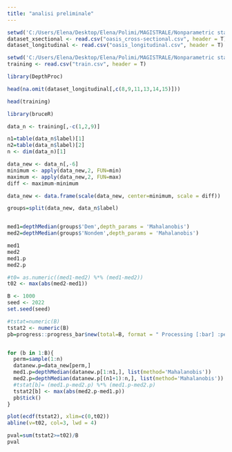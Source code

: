 ```yaml
---
title: "analisi preliminale"
---
```


```r
setwd('C:/Users/Elena/Desktop/Elena/Polimi/MAGISTRALE/Nonparametric statistics/Progetto/github repository/ALZHEIMER_prognonpa/Elena')
dataset_xsectional <- read.csv("oasis_cross-sectional.csv", header = T)
dataset_longitudinal <- read.csv("oasis_longitudinal.csv", header = T)
```

```r
setwd('C:/Users/Elena/Desktop/Elena/Polimi/MAGISTRALE/Nonparametric statistics/Progetto/github repository/ALZHEIMER_prognonpa/EDOARDO')
training <- read.csv("train.csv", header = T)
```

```r
library(DepthProc)
```

```r
head(na.omit(dataset_longitudinal[,c(8,9,11,13,14,15)]))
```
```r
head(training)
```
```r
library(bruceR)
```



```r
data_n <- training[,-c(1,2,9)]

n1=table(data_n$label)[1]
n2=table(data_n$label)[2]
n <- dim(data_n)[1]

data_new <- data_n[,-6]
minimum <- apply(data_new,2, FUN=min)
maximum <- apply(data_new,2, FUN=max)
diff <- maximum-minimum

data_new <- data.frame(scale(data_new, center=minimum, scale = diff))

groups=split(data_new, data_n$label)


med1=depthMedian(groups$'Dem',depth_params = 'Mahalanobis')
med2=depthMedian(groups$'Nondem',depth_params = 'Mahalanobis')
```

```r
med1
med2
med1.p
med2.p
```


```r
#t0= as.numeric((med1-med2) %*% (med1-med2))      
t02 <- max(abs(med2-med1)) 

B <- 1000
seed <- 2022
set.seed(seed)

#tstat=numeric(B)
tstat2 <- numeric(B)
pb=progress::progress_bar$new(total=B, format = " Processing [:bar] :percent eta: :eta")  


for (b in 1:B){
  perm=sample(1:n)
  datanew.p=data_new[perm,]
  med1.p=depthMedian(datanew.p[1:n1,], list(method='Mahalanobis'))
  med2.p=depthMedian(datanew.p[(n1+1):n,], list(method='Mahalanobis'))
  #tstat[b]= (med1.p-med2.p) %*% (med1.p-med2.p)       
  tstat2[b] <- max(abs(med2.p-med1.p))
  pb$tick()
}

```


```r
plot(ecdf(tstat2), xlim=c(0,t02))
abline(v=t02, col=3, lwd = 4)
```


```r
pval=sum(tstat2>=t02)/B
pval
```















